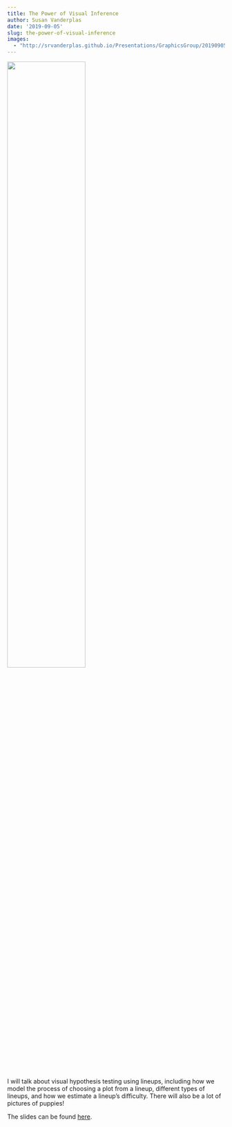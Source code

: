 ```yaml
---
title: The Power of Visual Inference
author: Susan Vanderplas
date: '2019-09-05'
slug: the-power-of-visual-inference
images:
  - "http://srvanderplas.github.io/Presentations/GraphicsGroup/20190905-VisualInference/lineups/puli-null_0.jpg"
---
```


![](http://srvanderplas.github.io/Presentations/GraphicsGroup/20190905-VisualInference/lineups/puli-null_0.jpg){width=60%}

I will talk about visual hypothesis testing using lineups, including how we model the process of choosing  a plot from a lineup, different types of lineups, and how we estimate a lineup's difficulty. There will also be a lot of pictures of puppies!

The slides can be found [here](http://srvanderplas.github.io/Presentations/GraphicsGroup/20190905-VisualInference/#1).
